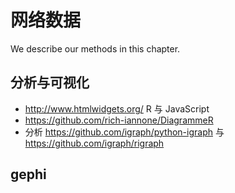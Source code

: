 # 网络数据 {#network}

We describe our methods in this chapter.

## 分析与可视化


- <http://www.htmlwidgets.org/> R 与 JavaScript
- <https://github.com/rich-iannone/DiagrammeR>
- 分析 <https://github.com/igraph/python-igraph> 与 <https://github.com/igraph/rigraph>


## gephi

